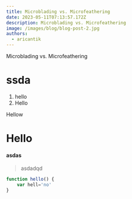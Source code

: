 ```yaml
---
title: Microblading vs. Microfeathering
date: 2023-05-11T07:13:57.172Z
description: Microblading vs. Microfeathering
image: /images/blog/blog-post-2.jpg
authors:
  - aricantik
---
```

Microblading vs. Microfeathering

# ssda
1. hello
2. Hello

<Callout>Hellow</Callout>

# Hello

#### asdas
> asdadqd

```js
function hello() {
    var hell='no'
}
```

